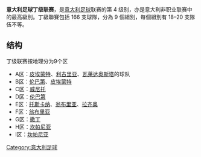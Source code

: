 {{NOTETA|G1=足球}}
{{Infobox football league
| name             = 意大利足球丁級聯賽
| image            = Serie D logo (2017).svg
| pixels           = 200
| country          = 意大利
| other countries  = 聖馬力諾（1 隊）
| confed           = [[歐洲足球協會聯盟|UEFA]]（[[歐洲|歐洲]]）
| founded          = {{Start date and age|1948}}
| divisions        = 9 個
| teams            = 166 隊
| promotion        = [[意大利足球丙級聯賽|意大利足球丙級聯賽]]
| relegation       = [[意大利足球卓越聯賽|意大利足球卓越聯賽]]
| level            = 第 4 級
| domest_cup       = [[意大利盃|意大利盃]]
| league_cup       = [[意大利丁組聯賽盃|意大利丁組聯賽盃]]
| season           = 
| champions        = 
| most_champs      = [[錫耶納足球俱樂部|錫耶納]]（2 次）
| website          = [https://seried.lnd.it/it/serie-d/ 官方網站]
}}

'''意大利足球丁级联赛'''，是[[意大利|意大利]][[足球|足球]]联赛的第 4 级别，亦是意大利非职业联赛中的最高級別。丁級聯賽包括 166 支球隊，分為 9 個組別，每個組別有 18–20 支隊伍不等。

== 结构 ==
丁级联赛按地理分为9个区
*A区：[[皮埃蒙特|皮埃蒙特]]、[[利古里亚|利古里亚]]、[[瓦莱达奥斯塔|瓦莱达奥斯塔]]的球队
*B区：[[伦巴第|伦巴第]]、[[皮埃蒙特|皮埃蒙特]]
*C区：[[威尼托|威尼托]]
*D区：[[伦巴第|伦巴第]]
*E区：[[托斯卡纳|托斯卡纳]]、[[翁布里亚|翁布里亚]]、[[拉齐奥|拉齐奥]]
*F区：[[翁布里亚|翁布里亚]]
*G区：[[撒丁|撒丁]]
*H区：[[坎帕尼亚|坎帕尼亚]]
*I区：[[坎帕尼亚|坎帕尼亚]]

[[Category:意大利足球|Category:意大利足球]]